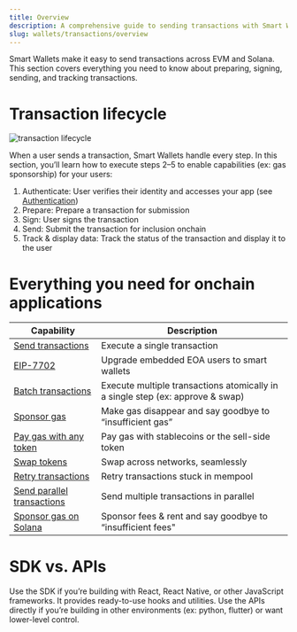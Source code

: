 ```yaml
---
title: Overview
description: A comprehensive guide to sending transactions with Smart Wallets
slug: wallets/transactions/overview
---
```


Smart Wallets make it easy to send transactions across EVM and Solana. This section covers everything you need to know about preparing, signing, sending, and tracking transactions.

# Transaction lifecycle

<img
  src="/images/wallets/transaction_lifecycle.png"
  alt="transaction lifecycle"
/>

When a user sends a transaction, Smart Wallets handle every step. In this section, you’ll learn how to execute steps 2–5 to enable capabilities (ex: gas sponsorship) for your users:

1. Authenticate: User verifies their identity and accesses your app (see [Authentication](/wallets/authentication/overview))
2. Prepare: Prepare a transaction for submission
3. Sign: User signs the transaction
4. Send: Submit the transaction for inclusion onchain
5. Track & display data: Track the status of the transaction and display it to the user

# Everything you need for onchain applications

| Capability                                                            | Description                                                                                           |
| --------------------------------------------------------------------- | ----------------------------------------------------------------------------------------------------- |
| [Send transactions](/wallets/transactions/send-transactions)          | Execute a single transaction                                                                          |
| [EIP-7702](/wallets/transactions/using-eip-7702)                      | Upgrade embedded EOA users to smart wallets                                                           |
| [Batch transactions](wallets/transactions/send-batch-transactions/)   | Execute multiple transactions atomically in a single step (ex: approve & swap)                        |
| [Sponsor gas](/docs/wallets/transactions/sponsor-gas)                 | Make gas disappear and say goodbye to “insufficient gas”                                              |
| [Pay gas with any token](/wallets/transactions/pay-gas-with-any-token)| Pay gas with stablecoins or the sell-side token                                                       |
| [Swap tokens](/wallets/transactions/swap-tokens)                      | Swap across networks, seamlessly                                                                      |
| [Retry transactions](/wallets/transactions/retry-transactions)        | Retry transactions stuck in mempool                                                                   |
| [Send parallel transactions](/wallets/transactions/send-parallel-transactions) | Send multiple transactions in parallel                                                                |
| [Sponsor gas on Solana](/wallets/transactions/solana/sponsor-gas)     | Sponsor fees & rent and say goodbye to “insufficient fees"                                            |

# SDK vs. APIs

Use the SDK if you’re building with React, React Native, or other JavaScript frameworks. It provides ready-to-use hooks and utilities. Use the APIs directly if you’re building in other environments (ex: python, flutter) or want lower-level control.
